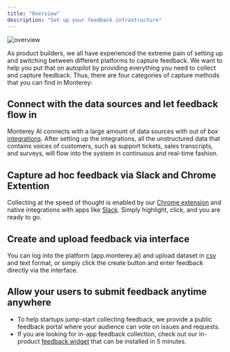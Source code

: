 ```yaml
---
title: "Overview"
description: "Set up your feedback infrastructure"
---
```

![overview](/images/aggregation01.png)

As product builders, we all have experienced the extreme pain of setting up and switching between different platforms to capture feedback. 
We want to help you put that on autopilot by providing everything you need to collect and capture feedback. 
Thus, there are four categories of capture methods that you can find in Monterey:


## Connect with the data sources and let feedback flow in
Monterey AI connects with a large amount of data sources with out of box [integrations](/integrations). After setting up the integrations, all the unstructured data that contains voices of customers, such as support tickets, sales transcripts, and surveys, will flow into the system in continuous and real-time fashion. 

## Capture ad hoc feedback via Slack and Chrome Extention
Collecting at the speed of thought is enabled by our [Chrome extension](/chrome-extension) and native integrations with apps like [Slack](/Integrations/Slack). Simply highlight, click, and you are ready to go.

## Create and upload feedback via interface
You can log into the platform (app.monterey.ai) and upload dataset in [csv](/csv-upload) and text format, or simply click the create button and enter feedback directly via the interface.


## Allow your users to submit feedback anytime anywhere
- To help startups jump-start collecting feedback, we provide a public feedback portal where your audience can vote on issues and requests.
- If you are looking for in-app feedback collection, check out our in-product [feedback widget](/widget) that can be installed in 5 minutes.